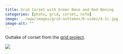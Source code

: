 ```yaml
---
title: Grid Corset with Green Base and Red Boning
categories: [photo, grid, corset, nsfw]
image: ../www/images/grid-outtakes/b-sides/4-1c.jpg
image-alt: ""
---
```


Outtake of corset from the [grid project](/posts/2025-01-27_grid-project.html).

![](../www/images/grid-outtakes/b-sides/4-1c.jpg)

